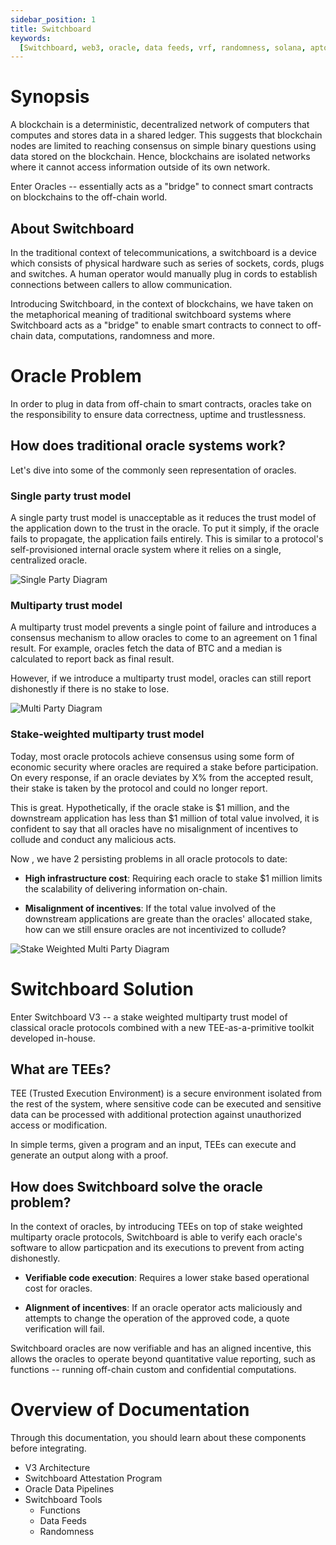 ```yaml
---
sidebar_position: 1
title: Switchboard
keywords:
  [Switchboard, web3, oracle, data feeds, vrf, randomness, solana, aptos, near]
---
```


# Synopsis

A blockchain is a deterministic, decentralized network of computers that
computes and stores data in a shared ledger. This suggests that blockchain nodes
are limited to reaching consensus on simple binary questions using data stored
on the blockchain. Hence, blockchains are isolated networks where it cannot
access information outside of its own network.

Enter Oracles -- essentially acts as a "bridge" to connect smart contracts on
blockchains to the off-chain world.

## About Switchboard

In the traditional context of telecommunications, a switchboard is a device
which consists of physical hardware such as series of sockets, cords, plugs and
switches. A human operator would manually plug in cords to establish connections
between callers to allow communication.

Introducing Switchboard, in the context of blockchains, we have taken on the
metaphorical meaning of traditional switchboard systems where Switchboard acts
as a "bridge" to enable smart contracts to connect to off-chain data,
computations, randomness and more.

# Oracle Problem

In order to plug in data from off-chain to smart contracts, oracles take on the
responsibility to ensure data correctness, uptime and trustlessness.

## How does traditional oracle systems work?

Let's dive into some of the commonly seen representation of oracles.

### Single party trust model

A single party trust model is unacceptable as it reduces the trust model of the
application down to the trust in the oracle. To put it simply, if the oracle
fails to propagate, the application fails entirely. This is similar to a
protocol's self-provisioned internal oracle system where it relies on a single,
centralized oracle.

![Single Party Diagram](/img/data/singleparty.svg)

### Multiparty trust model

A multiparty trust model prevents a single point of failure and introduces a
consensus mechanism to allow oracles to come to an agreement on 1 final result.
For example, oracles fetch the data of BTC and a median is calculated to report
back as final result.

However, if we introduce a multiparty trust model, oracles can still report
dishonestly if there is no stake to lose.

![Multi Party Diagram](/img/data/multiparty.svg)

### Stake-weighted multiparty trust model

Today, most oracle protocols achieve consensus using some form of economic
security where oracles are required a stake before participation. On every
response, if an oracle deviates by X% from the accepted result, their stake is
taken by the protocol and could no longer report.

This is great. Hypothetically, if the oracle stake is $1 million, and the
downstream application has less than $1 million of total value involved, it is
confident to say that all oracles have no misalignment of incentives to collude
and conduct any malicious acts.

Now , we have 2 persisting problems in all oracle protocols to date:

- **High infrastructure cost**: Requiring each oracle to stake $1 million limits
  the scalability of delivering information on-chain.

- **Misalignment of incentives**: If the total value involved of the downstream
  applications are greate than the oracles' allocated stake, how can we still
  ensure oracles are not incentivized to collude?

![Stake Weighted Multi Party Diagram](/img/data/stake-weighted-multiparty.svg)

# Switchboard Solution

Enter Switchboard V3 -- a stake weighted multiparty trust model of classical
oracle protocols combined with a new TEE-as-a-primitive toolkit developed
in-house.

## What are TEEs?

TEE (Trusted Execution Environment) is a secure environment isolated from the
rest of the system, where sensitive code can be executed and sensitive data can
be processed with additional protection against unauthorized access or
modification.

In simple terms, given a program and an input, TEEs can execute and generate an
output along with a proof.

## How does Switchboard solve the oracle problem?

In the context of oracles, by introducing TEEs on top of stake weighted
multiparty oracle protocols, Switchboard is able to verify each oracle's
software to allow particpation and its executions to prevent from acting
dishonestly.

- **Verifiable code execution**: Requires a lower stake based operational cost
  for oracles.

- **Alignment of incentives**: If an oracle operator acts maliciously and
  attempts to change the operation of the approved code, a quote verification
  will fail.

Switchboard oracles are now verifiable and has an aligned incentive, this allows
the oracles to operate beyond quantitative value reporting, such as functions --
running off-chain custom and confidential computations.

# Overview of Documentation

Through this documentation, you should learn about these components before
integrating.

- V3 Architecture
- Switchboard Attestation Program
- Oracle Data Pipelines
- Switchboard Tools
  - Functions
  - Data Feeds
  - Randomness
